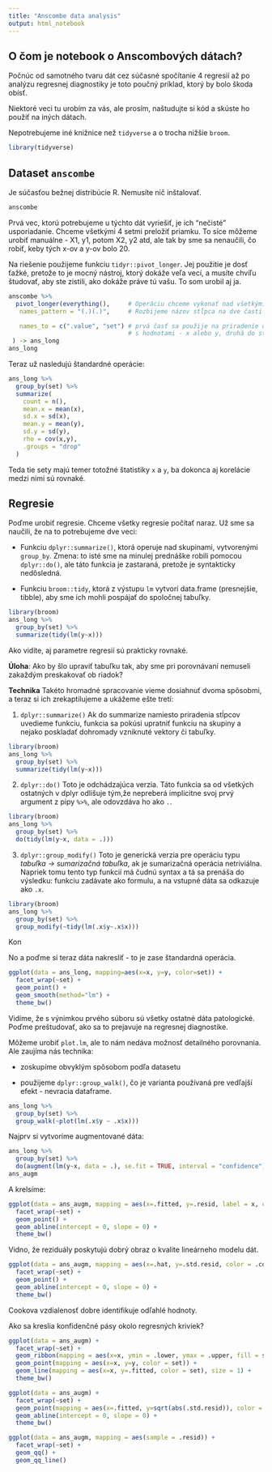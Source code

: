 ```yaml
---
title: "Anscombe data analysis"
output: html_notebook
---
```


## O čom je notebook o Anscombových dátach?

Počnúc od samotného tvaru dát cez súčasné spočítanie 4 regresií až po analýzu regresnej diagnostiky je toto poučný príklad, ktorý by bolo škoda obísť. 

Niektoré veci tu urobím za vás, ale prosím, naštudujte si kód a skúste ho použiť na iných dátach. 

Nepotrebujeme iné knižnice než `tidyverse` a o trocha nižšie `broom`.

```r
library(tidyverse)
```

## Dataset `anscombe`

Je súčasťou bežnej distribúcie R. Nemusíte nič inštalovať.

```r
anscombe
```

Prvá vec, ktorú potrebujeme u týchto dát vyriešiť, je ich "nečisté" usporiadanie. Chceme všetkými 4 setmi preložiť priamku. To síce môžeme urobiť manuálne - X1, y1, potom X2, y2 atd, ale tak by sme sa nenaučili, čo robiť, keby tých x-ov a y-ov bolo 20.

Na riešenie použijeme funkciu `tidyr::pivot_longer`. Jej použitie je dosť ťažké, pretože to je mocný nástroj, ktorý dokáže veľa vecí, a musíte chvíľu študovať, aby ste zistili, ako dokáže práve tú vašu. To som urobil aj ja.

```r
anscombe %>% 
  pivot_longer(everything(),     # Operáciu chceme vykonať nad všetkými stĺpcami
   names_pattern = "(.)(.)",     # Rozbijeme názov stĺpca na dve časti - x1 na x a 1.

   names_to = c(".value", "set") # prvá časť sa použije na priradenie do príslušného stĺpca 
                                 # s hodnotami - x alebo y, druhá do stĺpca "set"
 ) -> ans_long
ans_long
```

Teraz už nasledujú štandardné operácie:

```r
ans_long %>%
  group_by(set) %>%
  summarize(
    count = n(),
    mean.x = mean(x),
    sd.x = sd(x),
    mean.y = mean(y),
    sd.y = sd(y), 
    rho = cov(x,y),
    .groups = "drop"
  ) 
```
Teda tie sety majú temer totožné štatistiky `x` a `y`, ba dokonca aj korelácie medzi nimi sú rovnaké.

## Regresie
Poďme urobiť regresie.
Chceme všetky regresie počítať naraz. Už sme sa naučili, že na to potrebujeme dve veci:

 - Funkciu `dplyr::summarize()`, ktorá operuje nad skupinami, vytvorenými `group_by`. Zmena: to isté sme na minulej prednáške robili pomocou `dplyr::do()`, ale táto funkcia je zastaraná, pretože je syntakticky nedôsledná.
 
 - Funkciu `broom::tidy`, ktorá z výstupu `lm` vytvorí data.frame (presnejšie, tibble), aby sme ich mohli pospájať do spoločnej tabuľky.


```r
library(broom)
ans_long %>% 
  group_by(set) %>%
  summarize(tidy(lm(y~x)))
```
Ako vidíte, aj parametre regresií sú prakticky rovnaké. 

**Úloha**: Ako by šlo upraviť tabuľku tak, aby sme pri porovnávaní nemuseli zakaždým preskakovať ob riadok?

**Technika** Takéto hromadné spracovanie vieme dosiahnuť dvoma spôsobmi, a teraz si ich zrekaptilujeme a ukážeme ešte tretí:

1. `dplyr::summarize()`
Ak do summarize namiesto priradenia stĺpcov uvedieme funkciu, funkcia sa pokúsi upratniť funkciu na skupiny a nejako poskladať dohromady vzniknuté vektory či tabuľky.

```r
library(broom)
ans_long %>% 
  group_by(set) %>%
  summarize(tidy(lm(y~x)))
```

2. `dplyr::do()`
Toto je odchádzajúca verzia. Táto funkcia sa od všetkých ostatných v dplyr odlišuje tým,že nepreberá implicitne svoj prvý argument z pipy `%>%`, ale odovzdáva ho ako `.`.

```r
library(broom)
ans_long %>% 
  group_by(set) %>%
  do(tidy(lm(y~x, data = .)))
```
3. `dplyr::group_modify()`
Toto je generická verzia pre operáciu typu _*tabuľka -> sumarizačná tabuľka*_, ak je sumarizačná operácia netriviálna. Napriek tomu tento typ funkcií má čudnú syntax a tá sa prenáša do výsledku: funkciu zadávate ako formulu, a na vstupné dáta sa odkazuje ako `.x`.
```r
library(broom)
ans_long %>% 
  group_by(set) %>%
  group_modify(~tidy(lm(.x$y~.x$x)))
```
Kon


No a poďme si teraz dáta nakresliť - to je zase štandardná operácia.

```r
ggplot(data = ans_long, mapping=aes(x=x, y=y, color=set)) + 
  facet_wrap(~set) +
  geom_point() +
  geom_smooth(method="lm") +
  theme_bw()
```

Vidíme, že s výnimkou prvého súboru sú všetky ostatné dáta patologické. Poďme preštudovať, ako sa to prejavuje na regresnej diagnostike. 

Môžeme urobiť `plot.lm`, ale to nám nedáva možnosť detailného porovnania. 
Ale zaujíma nás technika:

- zoskupíme obvyklým spôsobom podľa datasetu

- použijeme `dplyr::group_walk()`, čo je varianta používaná pre vedľajší efekt - nevracia dataframe.

```r
ans_long %>% 
  group_by(set) %>%
  group_walk(~plot(lm(.x$y ~ .x$x)))
```

Najprv si vytvoríme augmentované dáta:

```r
ans_long %>% 
  group_by(set) %>%
  do(augment(lm(y~x, data = .), se.fit = TRUE, interval = "confidence")) -> ans_augm
ans_augm
```

A krelsíme:

```r
ggplot(data = ans_augm, mapping = aes(x=.fitted, y=.resid, label = x, color = set)) + 
  facet_wrap(~set) + 
  geom_point() + 
  geom_abline(intercept = 0, slope = 0) +
  theme_bw() 
```
Vidno, že reziduály poskytujú dobrý obraz o kvalite lineárneho modelu dát. 



```r
ggplot(data = ans_augm, mapping = aes(x=.hat, y=.std.resid, color = .cooksd)) + 
  facet_wrap(~set) + 
  geom_point() + 
  geom_abline(intercept = 0, slope = 0) +
  theme_bw() 
```
Cookova vzdialenosť dobre identifikuje odľahlé hodnoty. 

Ako sa kreslia konfidenčné pásy okolo regresných kriviek?

```r
ggplot(data = ans_augm) + 
  facet_wrap(~set) + 
  geom_ribbon(mapping = aes(x=x, ymin = .lower, ymax = .upper, fill = set), alpha = 0.2) +
  geom_point(mapping = aes(x=x, y=y, color = set)) +
  geom_line(mapping = aes(x=x, y=.fitted, color = set), size = 1) +
  theme_bw() 
```
```r
ggplot(data = ans_augm) + 
  facet_wrap(~set) + 
  geom_point(mapping = aes(x=.fitted, y=sqrt(abs(.std.resid)), color = set)) +
  geom_abline(intercept = 0, slope = 0) + 
  theme_bw() 
```
```r
ggplot(data = ans_augm, mapping = aes(sample = .resid)) + 
  facet_wrap(~set) + 
  geom_qq() + 
  geom_qq_line()
```



